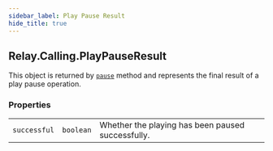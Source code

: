 ```yaml
---
sidebar_label: Play Pause Result
hide_title: true
---
```


[play]: ../actions/play#pause


## Relay.Calling.PlayPauseResult

This object is returned by [`pause`][play] method and represents the final result of a play pause operation.

### Properties

|    |   |   |
| -: | - | - |
| `successful` | `boolean` | Whether the playing has been paused successfully. |

